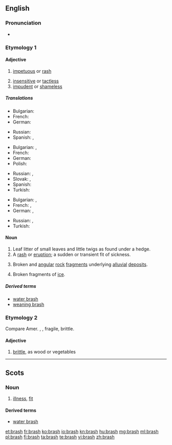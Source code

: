 ==English==

===Pronunciation===
* {{rhymes|æʃ}}

===Etymology 1===

====Adjective====
{{en-adj|er|more}}

# [[impetuous]] or [[rash]]
#: {{rfquotek|Grose}}
# [[insensitive]] or [[tactless]]
# [[impudent]] or [[shameless]]

=====Translations=====
{{trans-top|impetuous or rash}}
* Bulgarian: {{t+|bg|стремителен}}
* French: {{t+|fr|irréfléchi}}
* German: {{t+|de|ungestüm}}
{{trans-mid}}
* Russian: {{t+|ru|стремительный}}
* Spanish: {{t-|es|irreflexivo}}, {{t+|es|precipitado}}
{{trans-bottom}}

{{trans-top|insensitive or tactless}}
* Bulgarian: {{t+|bg|необмислен}},  {{t+|bg|нетактичен}}
* French: {{t+|fr|agressif}}
* German: {{t+|de|taktlos}}
* Polish: {{t+|pl|nietaktowny}}
{{trans-mid}}
* Russian: {{t+|ru|нечувствительный}}, {{t+|ru|бестактный}}
* Slovak: {{t-|sk|bezcitný}}, {{t-|sk|netaktný}}
* Spanish: {{t+|es|tosco}}
* Turkish: {{t-|tr|utanmadan}}
{{trans-bottom}}

{{trans-top|impudent or shameless}}
* Bulgarian: {{t+|bg|нахален}},  {{t+|bg|безсрамен}}
* French: {{t+|fr|culotté}} {{qualifier|familiar}}, {{t+|fr|gonflé}} {{qualifier|familiar}}
* German: {{t+|de|ungezogen}},  {{t+|de|dreist}}
{{trans-mid}}
* Russian: {{t+|ru|нахальный}}, {{t+|ru|бесстыдный}}
* Turkish: {{t+|tr|terbiyesiz}}
{{trans-bottom}}

====Noun====
{{en-noun|~|es}}

# Leaf litter of small leaves and little twigs as found under a hedge.
# A [[rash]] or [[eruption]]; a sudden or transient fit of sickness.
# {{context|geology|lang=en}} Broken and [[angular]] [[rock]] [[fragment]]s underlying [[alluvial]] [[deposit]]s.
#: {{rfquotek|Lyell}}
# Broken fragments of [[ice]].
#: {{rfquotek|Kane}}

=====Derived terms=====
* [[water brash]]
* [[weaning brash]]

===Etymology 2===
Compare Amer. {{term|bresk}}, {{term|brusk}}, fragile, brittle.

====Adjective====
{{en-adj|er|more}}

# {{context|US|colloquial|dated|lang=en}} [[brittle]], as wood or vegetables
#: {{rfquotek|Bartlett}}

{{Webster 1913}}

----

==Scots==

===Noun===
{{sco-noun|es}}

# [[illness]], [[fit]]

====Derived terms====
* [[water brash]]

[[et:brash]]
[[fr:brash]]
[[ko:brash]]
[[io:brash]]
[[kn:brash]]
[[hu:brash]]
[[mg:brash]]
[[ml:brash]]
[[pl:brash]]
[[fi:brash]]
[[ta:brash]]
[[te:brash]]
[[vi:brash]]
[[zh:brash]]